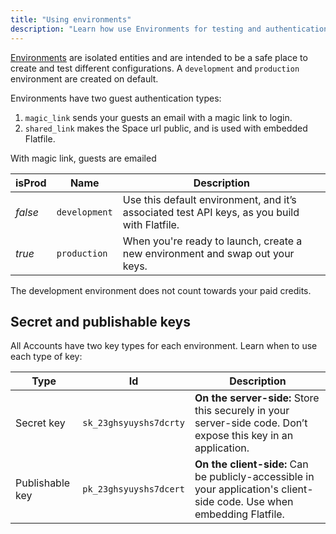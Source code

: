 ```yaml
---
title: "Using environments"
description: "Learn how use Environments for testing and authentication."
---
```


<Tooltip tip="Learn more about Environments">[Environments](../developer-tools/environment)</Tooltip> are isolated entities and are intended to be a safe place to create and test different configurations. 
A `development` and `production` environment are created on default.

Environments have two guest authentication types: 

1. `magic_link` sends your guests an email with a magic link to login.
2. `shared_link` makes the Space url public, and is used with embedded Flatfile.

With magic link, guests are emailed 

| isProd | Name | Description |
| --- | --- | --- |
| *false* | `development` | Use this default environment, and it’s associated test API keys, as you build with Flatfile. |
| *true* | `production` | When you're ready to launch, create a new environment and swap out your keys. |

<Note>The development environment does not count towards your paid credits.</Note>

## Secret and publishable keys

All Accounts have two key types for each environment. Learn when to use each type of key:

| Type | Id | Description |
| --- | --- | --- |
| Secret key | `sk_23ghsyuyshs7dcrty` | **On the server-side:** Store this securely in your server-side code. Don’t expose this key in an application. |
| Publishable key | `pk_23ghsyuyshs7dcert` | **On the client-side:** Can be publicly-accessible in your application's client-side code. Use when embedding Flatfile. |
